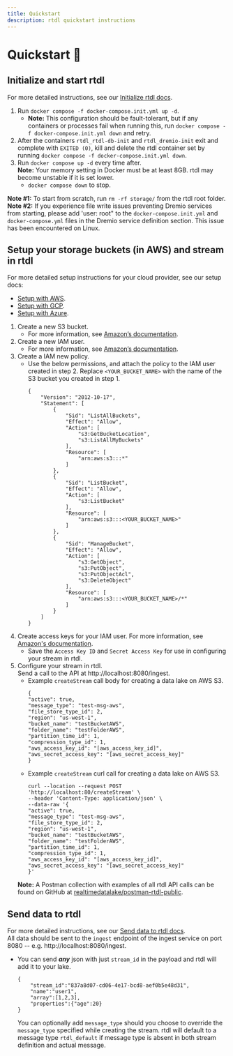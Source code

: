 ```yaml
---
title: Quickstart
description: rtdl quickstart instructions
---
```


# Quickstart 🌱
## Initialize and start rtdl
For more detailed instructions, see our [Initialize rtdl docs](/docs/setting-up/initializertdl).
1.  Run `docker compose -f docker-compose.init.yml up -d`.
    * **Note:** This configuration should be fault-tolerant, but if any containers or 
      processes fail when running this, run `docker compose -f docker-compose.init.yml down` 
      and retry.
2.  After the containers `rtdl_rtdl-db-init` and `rtdl_dremio-init` exit and complete with `EXITED (0)`, kill and 
    delete the rtdl container set by running `docker compose -f docker-compose.init.yml down`.
3.  Run `docker compose up -d` every time after.  
    **Note:** Your memory setting in Docker must be at least 8GB. rtdl may become unstable if it is 
    set lower.
    * `docker compose down` to stop.

**Note #1:** To start from scratch, run `rm -rf storage/` from the rtdl root folder.  
**Note #2:** If you experience file write issues preventing Dremio services from starting, 
please add 'user: root" to the `docker-compose.init.yml` and `docker-compose.yml` files 
in the Dremio service definition section. This issue has been encountered on Linux.

## Setup your storage buckets (in AWS) and stream in rtdl
For more detailed setup instructions for your cloud provider, see our setup docs:
  * [Setup with AWS](/docs/setting-up/setupwithaws).
  * [Setup with GCP](/docs/setting-up/setupwithgcp).
  * [Setup with Azure](/docs/setting-up/setupwithazure).

1.  Create a new S3 bucket.
    * For more information, see [Amazon’s documentation](https://docs.aws.amazon.com/AmazonS3/latest/userguide/creating-bucket.html).
2.  Create a new IAM user.
    * For more information, see [Amazon’s documentation](https://docs.aws.amazon.com/IAM/latest/UserGuide/id_users_create.html#id_users_create_console).
3.  Create a IAM new policy.
    * Use the below permissions, and attach the policy to the IAM 
      user created in step 2. Replace `<YOUR_BUCKET_NAME>` with the 
      name of the S3 bucket you created in step 1.
      ```
      {
          "Version": "2012-10-17",
          "Statement": [
              {
                  "Sid": "ListAllBuckets",
                  "Effect": "Allow",
                  "Action": [
                      "s3:GetBucketLocation",
                      "s3:ListAllMyBuckets"
                  ],
                  "Resource": [
                      "arn:aws:s3:::*"
                  ]
              },
              {
                  "Sid": "ListBucket",
                  "Effect": "Allow",
                  "Action": [
                      "s3:ListBucket"
                  ],
                  "Resource": [
                      "arn:aws:s3:::<YOUR_BUCKET_NAME>"
                  ]
              },
              {
                  "Sid": "ManageBucket",
                  "Effect": "Allow",
                  "Action": [
                      "s3:GetObject",
                      "s3:PutObject",
                      "s3:PutObjectAcl",
                      "s3:DeleteObject"
                  ],
                  "Resource": [
                      "arn:aws:s3:::<YOUR_BUCKET_NAME>/*"
                  ]
              }
          ]
      }
      ```
  4.  Create access keys for your IAM user. For more information, see 
      [Amazon's documentation](https://docs.aws.amazon.com/IAM/latest/UserGuide/id_credentials_access-keys.html#Using_CreateAccessKey).
        * Save the `Access Key ID` and `Secret Access Key` for use in 
          configuring your stream in rtdl.
  5.  Configure your stream in rtdl.  
      Send a call to the API at http://localhost:8080/ingest.
      * Example `createStream` call body for creating a data lake on AWS S3.  
        ```
        {
        "active": true,
        "message_type": "test-msg-aws",
        "file_store_type_id": 2,
        "region": "us-west-1",
        "bucket_name": "testBucketAWS",
        "folder_name": "testFolderAWS",
        "partition_time_id": 1,
        "compression_type_id": 1,
        "aws_access_key_id": "[aws_access_key_id]",
        "aws_secret_access_key": "[aws_secret_access_key]"
        }
        ```
      * Example `createStream` curl call for creating a data lake on AWS S3.  
        ```
        curl --location --request POST 'http://localhost:80/createStream' \
        --header 'Content-Type: application/json' \
        --data-raw '{
        "active": true,
        "message_type": "test-msg-aws",
        "file_store_type_id": 2,
        "region": "us-west-1",
        "bucket_name": "testBucketAWS",
        "folder_name": "testFolderAWS",
        "partition_time_id": 1,
        "compression_type_id": 1,
        "aws_access_key_id": "[aws_access_key_id]",
        "aws_secret_access_key": "[aws_secret_access_key]"
        }'
        ```
      **Note:** A Postman collection with examples of all rtdl API calls can be found on GitHub at [realtimedatalake/postman-rtdl-public](https://github.com/realtimedatalake/postman-rtdl-public).  

## Send data to rtdl
For more detailed instructions, see our [Send data to rtdl docs](/docs/setting-up/senddata).  
All data should be sent to the `ingest` endpoint of the ingest service on port 8080 -- e.g. http://localhost:8080/ingest.
*   You can send ***any*** json with just ```stream_id``` in the payload and rtdl will add it to your lake.
    ```
    {
        "stream_id":"837a8d07-cd06-4e17-bcd8-aef0b5e48d31",
        "name":"user1",
        "array":[1,2,3],
        "properties":{"age":20}
    }
    ```  
	You can optionally add ```message_type``` should you choose to override the ```message_type``` specified while creating the stream.
	rtdl will default to a message type ```rtdl_default``` if message type is absent in both stream definition and actual message.
